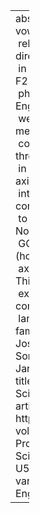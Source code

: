 ---
abstract: "To test the hypothesis that intraspeaker variation in vowel formants is\
  \ related to the direction of diachronic change, we compare the direction of change\
  \ in apparent time with the axis of intraspeaker variation in F1 and F2 for vowel\
  \ phonemes in several corpora of North American and Scottish English. These vowels\
  \ were measured automatically with a scheme (tested on hand-measured vowels) that\
  \ considers the frequency, bandwidth, and amplitude of the \uFB01rst three formants\
  \ in reference to a prototype. In the corpus data, we \uFB01nd that the axis of\
  \ intraspeaker variation is typically aligned vertically, presumably corresponding\
  \ to the degree of jaw opening for individual tokens, but for the North American\
  \ GOOSE vowel, the axis of intraspeaker variation is aligned with the (horizontal)\
  \ axis of diachronic change for this vowel across North America. This may help to\
  \ explain why fronting and unrounding of high back vowels are common shifts across\
  \ languages."
author:
- name:
    family: Mielke
    given: Jeff
- name:
    family: Thomas
    given: Erik R
- name:
    family: Fruehwald
    given: Josef
- name:
    family: McAuliffe
    given: Michael
- name:
    family: Sonderegger
    given: Morgan
- name:
    family: Stuart-Smith
    given: Jane
- name:
    family: Dodsworth
    given: Robin
citation:
  container-title: Proceedings of the 19th International Congress of Phonetic Sciences,
    Melbourne, Australia 2019
  issue: ''
  issued: '2019'
  type: article-journal
  url: https://assta.org/proceedings/ICPhS2019/papers/ICPhS_1307.pdf
  volume: ''
date: '2019-01'
date-format: YYYY
description: Proceedings of the 19th International Congress of Phonetic Sciences,
  Melbourne, Australia 2019
doi: ''
params:
  key: U5C56KNR
  notes: ''
title: Age vectors vs. axes of intraspeaker variation in vowel formants measured automatically
  from several English speech corpora.

---